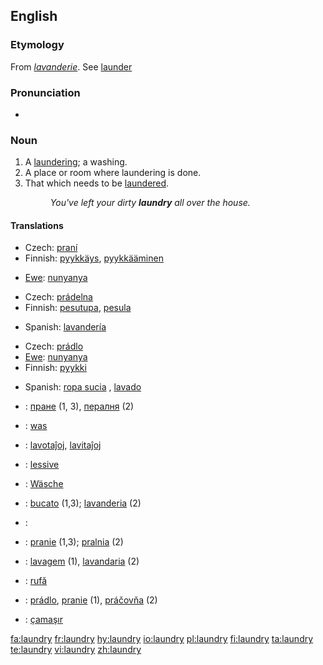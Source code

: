 ==English==

===Etymology===
From {{OF.}} ''[[lavanderie]]''. See [[launder]]

===Pronunciation===
*{{audio|en-us-laundry.ogg|Audio (US)}}

===Noun===
{{wikipedia}}
{{en-noun|laundries}}

# A [[laundering]]; a washing.
# A place or room where laundering is done.
# That which needs to be [[launder]]ed.
#: ''You've left your dirty '''laundry''' all over the house.''

====Translations====
{{trans-top|laundering; washing}}
*Czech: [[praní]] {{n}}
*Finnish: [[pyykkäys]], [[pyykkääminen]]
{{trans-mid}}
*[[Ewe]]: [[nunyanya]]
{{trans-bottom}}

{{trans-top|place or room where laundering is done}}
*Czech: [[prádelna]] {{f}}
*Finnish: [[pesutupa]], [[pesula]]
{{trans-mid}}
*Spanish: [[lavandería]] {{f}}
{{trans-bottom}}

{{trans-top|that which needs to be laundered}}
*Czech: [[prádlo]] {{n}}
*[[Ewe]]: [[nunyanya]]
*Finnish: [[pyykki]]
{{trans-mid}}
*Spanish: [[ropa sucia]] {{f}}, [[lavado]] {{m}}
{{trans-bottom}}

{{checktrans-top}}
*{{ttbc|Bulgarian}}: [[пране]] {{n}} (1, 3), [[пералня]] {{f}} (2)
*{{ttbc|Dutch}}: [[was]] {{m}}
*{{ttbc|Esperanto}}: [[lavotaĵoj]], [[lavitaĵoj]]
*{{ttbc|French}}: [[lessive]] {{f}}
*{{ttbc|German}}: [[Wäsche]] {{f}}
*{{ttbc|Italian}}: [[bucato]] {{m}} (1,3);  [[lavanderia]] {{f}} (2)
{{checktrans-mid}}
*{{ttbc|Kurdish}}: {{t|ku|balav}} {{f}}
*{{ttbc|Polish}}: [[pranie]] {{m}} (1,3); [[pralnia]] {{f}} (2)
*{{ttbc|Portuguese}}: [[lavagem]] (1), [[lavandaria]] {{f}} (2)
*{{ttbc|Romanian}}: [[rufă]] {{f}}
*{{ttbc|Slovak}}: [[prádlo]], [[pranie]] {{n}} (1), [[práčovňa]]  {{f}} (2)
*{{ttbc|Turkish}}: [[çamaşır]]
{{checktrans-bottom}}

[[fa:laundry]]
[[fr:laundry]]
[[hy:laundry]]
[[io:laundry]]
[[pl:laundry]]
[[fi:laundry]]
[[ta:laundry]]
[[te:laundry]]
[[vi:laundry]]
[[zh:laundry]]